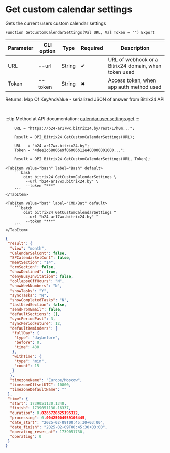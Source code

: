 ﻿---
sidebar_position: 6
description: Get custom calendar settings and other functions to work with Bitrix24 in the Open Integration Package, a free open-source integration library for 1C:Enterprise 8, OneScript and CLI
keywords: [1C, 1С, 1С:Enterprise, 1С:Enterprise 8.3, API, Integration, Services, Exchange, OneScript, CLI, Bitrix24]
---


# Get custom calendar settings
 Gets the current users custom calendar settings



`Function GetCustomCalendarSettings(Val URL, Val Token = "") Export`

  | Parameter | CLI option | Type | Required | Description |
  |-|-|-|-|-|
  | URL | --url | String | &#x2714; | URL of webhook or a Bitrix24 domain, when token used |
  | Token | --token | String | &#x2716; | Access token, when app auth method used |

  
  Returns:  Map Of KeyAndValue - serialized JSON of answer from Bitrix24 API

<br/>

:::tip
Method at API documentation: [calendar.user.settings.get](https://apidocs.bitrix24.ru/api-reference/calendar/calendar-user-settings-get.html)
:::
<br/>



```bsl title="1C:Enterprise/OneScript code example"
    URL = "https://b24-ar17wx.bitrix24.by/rest/1/h0m...";

    Result = OPI_Bitrix24.GetCustomCalendarSettings(URL);

    URL   = "b24-ar17wx.bitrix24.by";
    Token = "4dee2c68006e9f06006b12e400000001000...";

    Result = OPI_Bitrix24.GetCustomCalendarSettings(URL, Token);
```
 

 <Tabs>
  
    <TabItem value="bash" label="Bash" default>
        ```bash
            oint bitrix24 GetCustomCalendarSettings \
             --url "b24-ar17wx.bitrix24.by" \
             --token "***"
        ```
    </TabItem>
  
    <TabItem value="bat" label="CMD/Bat" default>
        ```batch
            oint bitrix24 GetCustomCalendarSettings ^
             --url "b24-ar17wx.bitrix24.by" ^
             --token "***"
        ```
    </TabItem>
</Tabs>


```json title="Result"
{
 "result": {
  "view": "month",
  "CalendarSelCont": false,
  "SPCalendarSelCont": false,
  "meetSection": "14",
  "crmSection": false,
  "showDeclined": true,
  "denyBusyInvitation": false,
  "collapseOffHours": "N",
  "showWeekNumbers": "N",
  "showTasks": "Y",
  "syncTasks": "N",
  "showCompletedTasks": "N",
  "lastUsedSection": false,
  "sendFromEmail": false,
  "defaultSections": [],
  "syncPeriodPast": 3,
  "syncPeriodFuture": 12,
  "defaultReminders": {
   "fullDay": {
    "type": "daybefore",
    "before": 0,
    "time": 480
   },
   "withTime": {
    "type": "min",
    "count": 15
   }
  },
  "timezoneName": "Europe/Moscow",
  "timezoneOffsetUTC": 10800,
  "timezoneDefaultName": ""
 },
 "time": {
  "start": 1739051130.1348,
  "finish": 1739051130.16337,
  "duration": 0.0285720825195312,
  "processing": 0.00425004959106445,
  "date_start": "2025-02-09T00:45:30+03:00",
  "date_finish": "2025-02-09T00:45:30+03:00",
  "operating_reset_at": 1739051730,
  "operating": 0
 }
}
```
